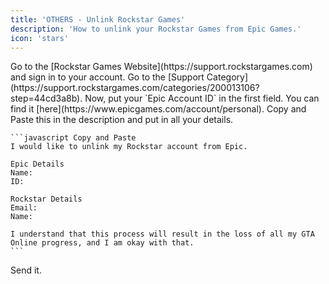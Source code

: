 ```yaml
---
title: 'OTHERS - Unlink Rockstar Games'
description: 'How to unlink your Rockstar Games from Epic Games.'
icon: 'stars'
---
```


<Steps>
  <Step title="First Step">
    Go to the [Rockstar Games Website](https://support.rockstargames.com) and sign in to your account.
  </Step>
  <Step title="Second Step">
    Go to the [Support Category](https://support.rockstargames.com/categories/200013106?step=44cd3a8b).
  </Step>
  <Step title="Third Step">
    Now, put your `Epic Account ID` in the first field. You can find it [here](https://www.epicgames.com/account/personal).
  </Step>
  <Step title="Fourth Step">
    Copy and Paste this in the description and put in all your details.

    ```javascript Copy and Paste
    I would like to unlink my Rockstar account from Epic.

    Epic Details
    Name:
    ID:

    Rockstar Details
    Email:
    Name:

    I understand that this process will result in the loss of all my GTA Online progress, and I am okay with that.
    ```
  </Step>
  <Step title="Fourth Step">
    Send it.
  </Step>
</Steps>